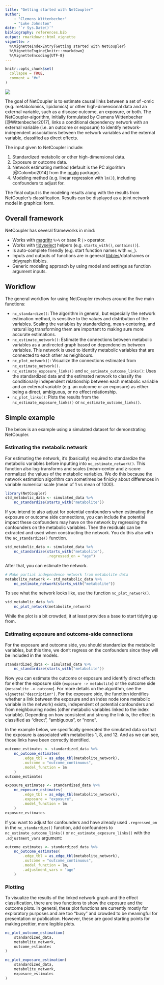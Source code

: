 ```yaml
---
title: "Getting started with NetCoupler"
author: 
    - "Clemens Wittenbecher"
    - "Luke Johnston"
date: "`r Sys.Date()`"
bibliography: references.bib
output: rmarkdown::html_vignette
vignette: >
  %\VignetteIndexEntry{Getting started with NetCoupler}
  %\VignetteEngine{knitr::rmarkdown}
  %\VignetteEncoding{UTF-8}
---
```


```r
knitr::opts_chunk$set(
  collapse = TRUE,
  comment = "#>"
)
```

![](https://img.shields.io/badge/document%20status-rough%20draft-red?style=flat-square)

The goal of NetCoupler is to estimate causal links between a set of -omic (e.g.
metabolomics, lipidomics) or other high-dimensional data and an external variable,
such as a disease outcome, an exposure, or both. The NetCoupler-algorithm,
initially formulated by Clemens Wittenbecher [@Wittenbecher2017], links a conditional
dependency network with an external variable (i.e. an outcome or exposure) to
identify network-independent associations between the network variables and the
external variable, classified as direct effects.

The input given to NetCoupler include:

1. Standardized metabolic or other high-dimensional data.
2. Exposure or outcome data.
3. Network estimating method (default is the PC algorithm [@Colombo2014] from
the [pcalg](https://CRAN.R-project.org/package=pcalg) package).
3. Modeling method (e.g. linear regression with `lm()`), including confounders
to adjust for.

<!-- TODO: Add figure demonstrating NetCoupler -->

The final output is the modeling results along with the results from
NetCoupler's classification. Results can be displayed as a joint network model
in graphical form.

## Overall framework

NetCoupler has several frameworks in mind:

- Works with [magrittr](https://magrittr.tidyverse.org/) `%>%` or base R
`|>` operator.
- Works with [tidyselect](https://tidyselect.r-lib.org/) helpers (e.g.
`starts_with()`, `contains()`).
- Is auto-complete friendly (e.g. start function names with `nc_`).
- Inputs and outputs of functions are in general
[tibbles](https://tibble.tidyverse.org/)/dataframes or [tidygraph tibbles](https://tidygraph.data-imaginist.com/).
- Generic modeling approach by using model and settings as function argument
inputs.

## Workflow

The general workflow for using NetCoupler revolves around the five main
functions:

- `nc_standardize()`: The algorithm in general, but especially the network
estimation method, is sensitive to the values and distribution of the variables.
Scaling the variables by standardizing, mean-centering, and natural log
transforming them are important to making sure more accurate estimations.
- `nc_estimate_network()`: Estimate the connections between metabolic variables
as a undirected graph based on dependencies between variables. This network is
used to identify metabolic variables that are connected to each other as
neighbours.
- `nc_plot_network()`: Visualize the connections estimated from
`nc_estimate_network()`.
- `nc_estimate_exposure_links()` and `nc_estimate_outcome_links()`: Uses the
standardized data and the estimated network to classify the conditionally
independent relationship between each metabolic variable and an external
variable (e.g. an outcome or an exposure) as either being a direct, ambiguous,
or no effect relationship.
- `nc_plot_links()`: Plots the results from the
`nc_estimate_exposure_links()` or 
`nc_estimate_outcome_links()`.

## Simple example

The below is an example using a simulated dataset for demonstrating NetCoupler.

### Estimating the metabolic network

For estimating the network, it's (basically) required to standardize
the metabolic variables before inputting into `nc_estimate_network()`.
This function also log-transforms and scales 
(mean-center and z-score normalize) the values of the metabolic variables.
We do this because the network estimation algorithm can sometimes be finicky
about differences in variable numerical scale (mean of 1 vs mean of 1000).

```r
library(NetCoupler)
std_metabolic_data <- simulated_data %>% 
    nc_standardize(starts_with("metabolite"))
```

If you intend to also adjust for potential confounders when estimating
the exposure or outcome side connections,
you can include the potential impact these confounders may have on 
the network by regressing the confounders on the metabolic variables.
Then the residuals can be extracted and used when constructing the network.
You do this also with the `nc_standardize()` function. 

```r
std_metabolic_data <- simulated_data %>% 
    nc_standardize(starts_with("metabolite"),
                   .regressed_on = "age")
```

After that, you can estimate the network.

```r
# Make partial independence network from metabolite data
metabolite_network <- std_metabolic_data %>% 
    nc_estimate_network(starts_with("metabolite"))
```

To see what the network looks like,
use the function `nc_plot_network()`.

```r
std_metabolic_data %>%
    nc_plot_network(metabolite_network)
```

While the plot is a bit crowded, it at least provides a base to start tidying up
from.

### Estimating exposure and outcome-side connections

For the exposure and outcome side, 
you should standardize the metabolic variables, 
but this time, we don't regress on the confounders 
since they will be included in the models.

```r
standardized_data <- simulated_data %>% 
    nc_standardize(starts_with("metabolite"))
```

Now you can estimate the outcome or exposure and identify direct effects
for either the exposure side (`exposure -> metabolite`) 
or the outcome side (`metabolite -> outcome`).
For more details on the algorithm, see the `vignette("description")`.
For the exposure side, 
the function identifies whether a link between the exposure 
and an index node (one metabolic variable in the network) exists,
independent of potential confounders 
and from neighbouring nodes (other metabolic variables linked to the index variable).
Depending on how consistent and strong the link is,
the effect is classified as "direct", "ambiguous", or "none".

In the example below, we specifically generated the simulated data so that
the exposure is associated with metabolites 1, 8, and 12.
And as we can see, those links have been correctly identified.

```r
outcome_estimates <- standardized_data %>%
    nc_outcome_estimates(
        .edge_tbl = as_edge_tbl(metabolite_network),
        .outcome = "outcome_continuous",
        .model_function = lm
    )
outcome_estimates

exposure_estimates <- standardized_data %>%
    nc_exposure_estimates(
        .edge_tbl = as_edge_tbl(metabolite_network),
        .exposure = "exposure",
        .model_function = lm
    )
exposure_estimates
```

If you want to adjust for confounders and have already used `.regressed_on` in
the `nc_standardize()` function, add confounders to `nc_estimate_outcome_links()`
or `nc_estimate_exposure_links()` with the `.adjustment_vars` argument:

```r
outcome_estimates <- standardized_data %>%
    nc_outcome_estimates(
        .edge_tbl = as_edge_tbl(metabolite_network),
        .outcome = "outcome_continuous",
        .model_function = lm,
        .adjustment_vars = "age"
    )
```

### Plotting 

To visualize the results of the linked network graph and the effect
classification, there are two functions to show the exposure and the outcome
plots. In general, these plot functions are currently mostly for exploratory
purposes and are too "busy" and crowded to be meaningful for presentation or
publication. However, these are good starting points for making prettier,
more legible plots.

```r
nc_plot_outcome_estimation(
    standardized_data,
    metabolite_network,
    outcome_estimates
)
```

```r
nc_plot_exposure_estimation(
    standardized_data,
    metabolite_network,
    exposure_estimates
)
```

<!-- ## Slow code? Use parallel processing with future -->

<!-- If the analysis is taking a while, you can use the future package to speed things -->
<!-- up by implementing parallel processing. Set the `.parallel` argument to `TRUE` -->
<!-- in either `nc_outcome_estimates()` or `nc_exposure_estimates()` and then use -->
<!-- the future package with a given `plan()`. If you use RStudio, the only usable -->
<!-- strategy is `multisession`. After you run your code, close up the parallel -->
<!-- processing by putting it back to normal with `plan(sequential)`. Using the future -->
<!-- package you can speed up the processing by almost 2.5 times. -->

<!-- ```{r future-parallel-processing, eval=FALSE} -->
<!-- library(future) -->
<!-- plan(multisession) -->
<!-- outcome_estimates <- standardized_data %>% -->
<!--     nc_outcome_estimates( -->
<!--         .edge_tbl = as_edge_tbl(metabolite_network), -->
<!--         .outcome = "outcome_continuous", -->
<!--         .model_function = lm, -->
<!--         .parallel = TRUE -->
<!--     ) -->
<!-- plan(sequential) -->
<!-- ``` -->
